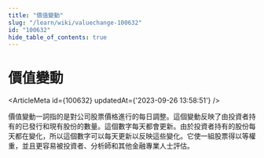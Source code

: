 ```yaml
---
title: "價值變動"
slug: "/learn/wiki/valuechange-100632"
id: "100632"
hide_table_of_contents: true
---
```



# 價值變動

<ArticleMeta id={100632} updatedAt={'2023-09-26 13:58:51'} />
<div className='border-solid border-b border-t-0 my-4 border-[var(--ifm-color-gray-300)]' />

價值變動一詞指的是對公司股票價格進行的每日調整。這個變動反映了由投資者持有的已發行和現有股份的數量。這個數字每天都會更新。由於投資者持有的股份每天都在變化，所以這個數字可以每天更新以反映這些變化。它使一組股票得以等權重，並且更容易被投資者、分析師和其他金融專業人士評估。
